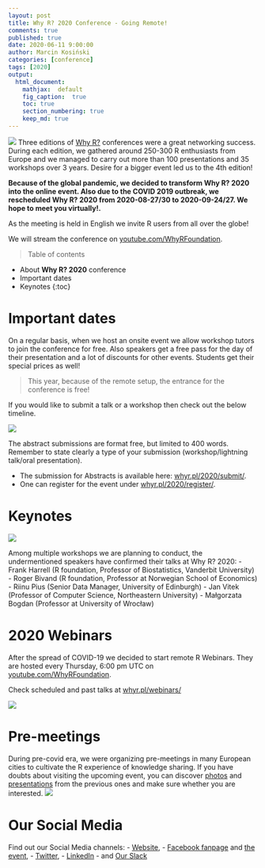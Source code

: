 ```yaml
---
layout: post
title: Why R? 2020 Conference - Going Remote!
comments: true
published: true
date: 2020-06-11 9:00:00
author: Marcin Kosiński
categories: [conference]
tags: [2020]
output:
  html_document:
    mathjax:  default
    fig_caption:  true
    toc: true
    section_numbering: true
    keep_md: true
---
```


<img src="/images/fulls/whyr2020/updated_cover2020_small.jpg" class="fit image"> Three editions of [Why R?](http://whyr.pl/) conferences were a great networking success. During each edition, we gathered around 250-300 R enthusiasts from Europe and we managed to carry out more than 100 presentations and 35 workshops over 3 years. Desire for a bigger event led us to the 4th edition!

**Because of the global pandemic, we decided to transform Why R? 2020 into the online event. Also due to the COVID 2019 outbreak, we rescheduled Why R? 2020 from 2020-08-27/30 to 2020-09-24/27. We hope to meet you virtually!.**

As the meeting is held in English we invite R users from all over the globe!

We will stream the conference on [youtube.com/WhyRFoundation](https://youtube.com/WhyRFoundation).

> Table of contents

* About **Why R? 2020** conference
* Important dates
* Keynotes
{:toc}

# Important dates

On a regular basis, when we host an onsite event we allow workshop tutors to join the conference for free.
Also speakers get a free pass for the day of their presentation and a lot of discounts for other events.
Students get their special prices as well!

> This year, because of the remote setup, the entrance for the conference is free!

If you would like to submit a talk or a workshop then check out the below timeline.

<img src="/images/fulls/whyr2020/timeline_covid.JPG" class="fit image">

The abstract submissions are format free, but limited to 400 words. Remember to state clearly a type of your submission (workshop/lightning talk/oral presentation). 

- The submission for Abstracts is available here: [whyr.pl/2020/submit/](http://2020.whyr.pl/submit/). 
- One can register for the event under [whyr.pl/2020/register/](http://2020.whyr.pl/register/).

# Keynotes

<img src="/images/fulls/whyr2020/keynotes/all_keynotes.JPG" class="fit image">

Among multiple workshops we are planning to conduct, the undermentioned speakers have confirmed their talks at Why R? 2020: 
- Frank Harrell (R foundation, Professor of Biostatistics, Vanderbit University)
- Roger Bivand (R foundation, Professor at Norwegian School of Economics)
- Riinu Pius (Senior Data Manager, University of Edinburgh)
- Jan Vitek (Professor of Computer Science, Northeastern University)
- Małgorzata Bogdan (Professor at University of Wrocław)


# 2020 Webinars

After the spread of COVID-19 we decided to start remote R Webinars. They are hosted every Thursday, 6:00 pm UTC on [youtube.com/WhyRFoundation](https://youtube.com/WhyRFoundation).

Check scheduled and past talks at [whyr.pl/webinars/](http://whyr.pl/webinars/)

<img src="/images/fulls/whyr2020/webinars.jpg" class="fit image">

# Pre-meetings

During pre-covid era, we were organizing pre-meetings in many European cities to cultivate the R experience of knowledge sharing. If you have doubts about visiting the upcoming event, you can discover [photos](https://www.facebook.com/pg/whyRconf/photos/?tab=albums&ref=page_internal) and [presentations](https://www.youtube.com/playlist?list=PLKMUlj_pGn_mlL_Cvpl-H74EP6kftq76J) from the previous ones and make sure whether you are interested.
<img src="https://2020.whyr.pl/img/meetings.jpg" class="fit image">

# Our Social Media

Find out our Social Media channels: 
- [Website](http://whyr.pl/2020/), 
- [Facebook fanpage](https://www.facebook.com/whyRconf/) and [the event](https://www.facebook.com/events/338207787063345/), 
- [Twitter](https://twitter.com/whyRconf), 
- [LinkedIn](https://www.linkedin.com/company/why-r/) 
- and [Our Slack](https://join.slack.com/t/whyr/shared_invite/enQtNzcwMjExODk0NzM3LTRkMjhkYzliYzc5MGJhMzRlMzc1YzM0ZWJmNjM4MGNmMmM0MzYzZWJjYjhkZWM4ODA3MGY4MTUwNmJhMGNjNmY)

